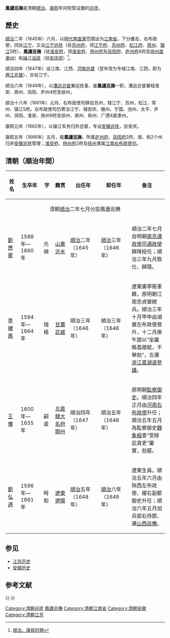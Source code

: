 {{multiple issues|
{{lead section too long|time=2017-02-10T05:26:09+00:00}}
{{prose|time=2017-02-10T05:26:09+00:00}}
}}
'''鳳廬巡撫'''是清朝[[顺治|顺治]]、[[康熙|康熙]]年间短暂设置的[[巡抚|巡抚]]。

==歷史==
[[顺治|顺治]]二年（1645年）六月，以[[明代|明代]][[南直隶|南直隶]]范围设为[[江南省|江南省]]，下分置左、右布政使，同驻[[江宁府|江宁]]，又设[[江宁巡抚|江宁巡抚]]（驻[[苏州府|苏州府]]，领[[江宁府|江宁府]]、[[苏州府|苏州府]]、[[松江府|松江府]]、[[常州|常州]]、[[镇江|镇江]]5府），'''鳳廬巡撫'''（驻[[淮安府|淮安府]]，领[[淮安府|淮安府]]、[[扬州府|扬州府]]及[[凤阳府|凤阳府]]、[[庐州府|庐州府]]4府及[[徐州直隶州|徐州直隶州]]）和[[操江巡抚|操江巡抚]]（驻[[安庆府|安庆府]]）<ref>[http://www.jssdfz.com/book/mzz/D2/D1J1.html 顺治、康熙时期]</ref>。

顺治四年（1647年）设江南、江西、[[河南总督|河南总督]]（翌年改为专辖江南、江西，即为[[两江总督|两江总督]]），亦驻江宁。

顺治六年（1649年），以[[漕运总督|漕运总督]]兼巡抚事，废'''鳳廬巡撫'''一职，漕运总督兼辖淮安、扬州、凤阳、庐州4府及徐州。

顺治十八年（1661年）元月，右布政使司移驻苏州，辖江宁、苏州、松江、常州、镇江5府。左布政使司仍寄治江宁、辖安庆、徽州、宁国、池州、太平、庐州、凤阳、淮安、扬州9府及徐州、滁州、和州、广德4直隶州。

康熙元年（1662年），以操江军务归并总督，专设[[安徽巡撫衙門|安徽巡抚]]，驻安庆。

康熙五年（1666年）五月，裁'''鳳廬巡撫'''，所属[[庐州府|庐州府]]、[[凤阳府|凤阳府]]2府，滁、和2个州归并[[安徽巡抚|安徽巡抚]]管理；[[淮安府|淮安府]]、[[扬州府|扬州府]]2府及[[徐州|徐州]]隶属[[江南右布政使司|江南右布政使司]]。

== 清朝（順治年間） ==
{| class="wikitable"
!width="60"|姓名||width="120"|生卒年||width="40"|字||width="100"|籍贯||width="180"|出任年||width="180"|卸任年||width="340"|备注
|-
| align ="center" colspan="7" bgcolor="#EFECD1"|清朝[[順治|順治]]二年七月分設鳳廬巡撫
|-
|[[劉應賓|劉應賓]]|| 1588年—1660年||元禎||[[山東|山東]][[沂水|沂水]]||[[順治|順治]]二年（1645年）||[[順治|順治]]三年（1646年）||順治二年七月自明朝[[南京|南京]][[通政使司|通政使司]][[通政使|通政使]]歸降授任；順治三年九月致仕、歸隱。
|-
|[[李棲鳳|李棲鳳]]|| 1594年—1664年||瑞梧||[[甘肅|甘肅]][[武威|武威]]||順治三年（1646年）||順治三年（1646年）||遼東廣寧衛軍籍，原明朝江南忠貞營總兵。順治三年十月甲申由湖廣左布政使晉升，十二月庚午旋以“坐屬縣濫徵賦，不舉劾”，左遷[[浙江|浙江]][[嘉湖道|嘉湖道]][[參議|參議]]。
|-
|[[王懩|王懩]]||1600年—1655年||嗣虞||[[北直隸|北直隸]][[大名府|大名府]][[開州|開州]]||順治四年（1647年）||順治五年（1648年）||原明朝[[監察御史|監察御史]]。順治四年正月由[[河南|河南]][[布政使|右布政使]]升任；順治五年五月為監察御史[[魏象樞|魏象樞]]查“受賕庇貪吏”屬實，劾罷。
|-
|[[劉宏遇|劉弘遇]]||1596年—1661年||時和||[[遼東|遼東]][[辽阳府|遼陽]]||[[順治|順治]]五年（1648年）||[[順治|順治]]六年（1649年）||遼東生員。順治五年六月由陝西左布政使、擢右副都御史升任；順治六年五月加兵部右侍郎、遷[[山西巡撫|山西巡撫]]。
|}

==参见==
*[[江苏历史|江苏历史]]
*[[安徽历史|安徽历史]]

== 参考文献 ==
{{Reflist}}

{{-}}
{{清朝巡撫}}
{{Anhui topics}}
{{Jiangsu topics}}

[[Category:清朝巡抚|Category:清朝巡抚]]
[[Category:鳳廬巡撫|]]
[[Category:清朝江南省|Category:清朝江南省]]
[[Category:清朝安徽|Category:清朝安徽]]
[[Category:清朝江苏|Category:清朝江苏]]